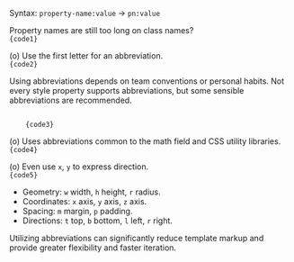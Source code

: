 
Syntax: <code><span className="token value mcss language-mcss"><span className="token Mroot"><span className="token Mkey">property-name</span><span className="token Mvalueroot"><span className="token Mcolon">:</span><span className="token Mvalue"><span className="token Mnumber_unit"><span className="token Mnumber">value</span></span></span></span></span></span></code> → <code><span className="token value mcss language-mcss"><span className="token Mroot"><span className="token Mkey">pn</span><span className="token Mvalueroot"><span className="token Mcolon">:</span><span className="token Mvalue"><span className="token Mnumber_unit"><span className="token Mnumber">value</span></span></span></span></span></span></code>

Property names are still too long on class names?
<Code lang="html">
    {code1}
</Code>

(o) Use the first letter for an abbreviation. <Dropped p1={code1} p2={code2} target="class" />
<Code lang="html">
    {code2}
</Code>

Using abbreviations depends on team conventions or personal habits. Not every style property supports abbreviations, but some sensible abbreviations are recommended.


<Code lang="html">
    {code3}
</Code>

(o) Uses abbreviations common to the math field and CSS utility libraries. <Dropped p1={code3} p2={code4} target="class" />
<Code lang="html">
    {code4}
</Code>

(o) Even use `x`, `y` to express direction. <Dropped p1={code3} p2={code5} target="class" />
<Code lang="html">
    {code5}
</Code>

- Geometry: `w` width, `h` height, `r` radius.
- Coordinates: `x` axis, `y` axis, `z` axis.
- Spacing: `m` margin, `p` padding.
- Directions: `t` top, `b` bottom, `l` left, `r` right.

Utilizing abbreviations can significantly reduce template markup and provide greater flexibility and faster iteration.
